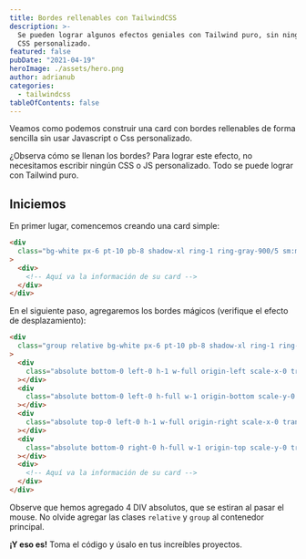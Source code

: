```yaml
---
title: Bordes rellenables con TailwindCSS
description: >-
  Se pueden lograr algunos efectos geniales con Tailwind puro, sin ningún JS o
  CSS personalizado.
featured: false
pubDate: "2021-04-19"
heroImage: ./assets/hero.png
author: adrianub
categories:
  - tailwindcss
tableOfContents: false
---
```



Veamos como podemos construir una card con bordes rellenables de forma sencilla sin usar Javascript o Css personalizado.

<Browser>
  <Preview />
</Browser>

¿Observa cómo se llenan los bordes? Para lograr este efecto, no necesitamos escribir ningún CSS o JS personalizado. Todo se puede lograr con Tailwind puro.

## Iniciemos

En primer lugar, comencemos creando una card simple:

```html
<div
  class="bg-white px-6 pt-10 pb-8 shadow-xl ring-1 ring-gray-900/5 sm:mx-auto sm:max-w-lg sm:rounded-lg sm:px-10"
>
  <div>
    <!-- Aquí va la información de su card -->
  </div>
</div>
```

En el siguiente paso, agregaremos los bordes mágicos (verifique el efecto de desplazamiento):

```html {4-15} /group/ /relative/
<div
  class="group relative bg-white px-6 pt-10 pb-8 shadow-xl ring-1 ring-gray-900/5 sm:mx-auto sm:max-w-lg sm:rounded-lg sm:px-10"
>
  <div
    class="absolute bottom-0 left-0 h-1 w-full origin-left scale-x-0 transform bg-sky-400 duration-300 group-hover:scale-x-100"
  ></div>
  <div
    class="absolute bottom-0 left-0 h-full w-1 origin-bottom scale-y-0 transform bg-sky-400 duration-300 group-hover:scale-y-100"
  ></div>
  <div
    class="absolute top-0 left-0 h-1 w-full origin-right scale-x-0 transform bg-sky-400 duration-300 group-hover:scale-x-100"
  ></div>
  <div
    class="absolute bottom-0 right-0 h-full w-1 origin-top scale-y-0 transform bg-sky-400 duration-300 group-hover:scale-y-100"
  ></div>
  <div>
    <!-- Aquí va la información de su card -->
  </div>
</div>
```

Observe que hemos agregado 4 DIV absolutos, que se estiran al pasar el mouse. No olvide agregar las clases `relative` y `group` al contenedor principal.

**¡Y eso es!** Toma el código y úsalo en tus increíbles proyectos.
